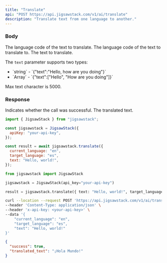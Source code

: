 ```yaml
---
title: "Translate"
api: "POST https://api.jigsawstack.com/v1/ai/translate"
description: "Translate text from one language to another."
---
```


### Body

<ParamField body="current_language" type="string">
  The language code of the text to translate.
</ParamField>

<ParamField body="target_language" type="string" required>
  The language code of the text to translate to.
</ParamField>

<ParamField body="text" type="string" required>
 The text to translate.

The `text` parameter supports two types:

  <ul>
    <li>`string` - `{"text":"Hello, how are you doing"}`</li>
    <li>`Array<string>` - `{"text":["Hello", "How are you doing"]}`</li>
  </ul>
</ParamField>

<Tip>Max text character is 5000.</Tip>

<Snippet file="header.mdx" />

### Response

<ResponseField name="success" type="boolean">
  Indicates whether the call was successful.
</ResponseField>

<ResponseField name="translated_text" type="string | string[]">
  The translated text.
</ResponseField>

<RequestExample>

```javascript Javascript
import { JigsawStack } from "jigsawstack";

const jigsawstack = JigsawStack({
  apiKey: "your-api-key",
});

const result = await jigsawstack.translate({
  current_language: "en",
  target_language: "es",
  text: "Hello, world!",
});
```

```python Python
from jigsawstack import JigsawStack

jigsawstack = JigsawStack(api_key="your-api-key")

result = jigsawstack.translate({ text: "Hello, world!", target_language:"es", current_language:"en" });
```

```bash cURL
curl --location --request POST 'https://api.jigsawstack.com/v1/ai/translate' \
--header 'Content-Type: application/json' \
--header 'x-api-key: <your-api-key>' \
--data '{
    "current_language": "en",
    "target_language": "es",
    "text": "Hello, world!"
}'
```

</RequestExample>

<ResponseExample>

```json Response
{
  "success": true,
  "translated_text": "¡Hola Mundo!"
}
```

</ResponseExample>
